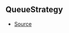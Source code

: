 ## QueueStrategy



- [Source](https://github.com/Androz2091/discord-player/blob/99052a9/packages/utils/src/Queue.ts#L1)